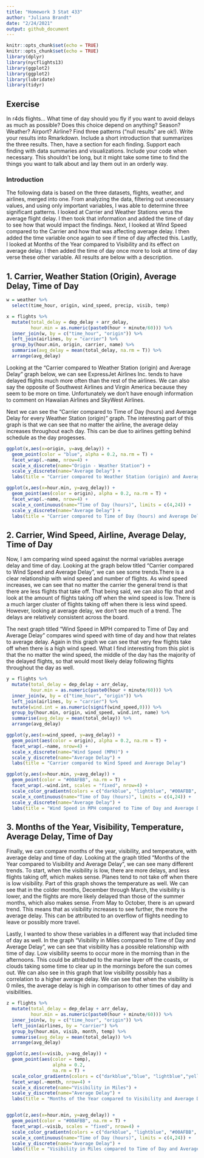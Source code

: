 ```yaml
---
title: "Homework 3 Stat 433"
author: "Juliana Brandt"
date: "2/24/2021"
output: github_document
---
```


```r
knitr::opts_chunk$set(echo = TRUE)
knitr::opts_chunk$set(echo = TRUE)
library(dplyr)
library(nycflights13)
library(ggplot2)
library(ggplot2)
library(lubridate)
library(tidyr)
```

## Exercise
In r4ds flights… What time of day should you fly if you want to avoid delays as much as possible? Does this choice depend on anything? Season? Weather? Airport? Airline? Find three patterns (“null results” are ok!). Write your results into Rmarkdown. Include a short introduction that summarizes the three results. Then, have a section for each finding. Support each finding with data summaries and visualizations. Include your code when necessary. This shouldn’t be long, but it might take some time to find the things you want to talk about and lay them out in an orderly way.

### Introduction

The following data is based on the three datasets, flights, weather, and airlines, merged into one. From analyzing the data, filtering out unecessary values, and using only important variables, I was able to determine three significant patterns. I looked at Carrier and Weather Stations verus the average flight delay. I then took that information and added the time of day to see how that would impact the findings. Next, I looked at Wind Speed compared to the Carrier and how that was affecting average delay. I then added the time variable once again to see if time of day affected this. Lastly, I looked at Months of the Year compared to Visibility and its effect on average delay. I then added the time of day once more to look at time of day verse these other variable. All results are below with a description.


## 1. Carrier, Weather Station (Origin), Average Delay, Time of Day
```r
w = weather %>% 
  select(time_hour, origin, wind_speed, precip, visib, temp)

x = flights %>% 
  mutate(total_delay = dep_delay + arr_delay, 
         hour.min = as.numeric(paste0(hour + minute/60))) %>% 
  inner_join(w, by = c("time_hour", "origin")) %>% 
  left_join(airlines, by = "carrier") %>% 
  group_by(hour.min, origin, carrier, name) %>% 
  summarise(avg_delay = mean(total_delay, na.rm = T)) %>%
  arrange(avg_delay)
```
Looking at the "Carrier compared to Weather Station (origin) and Average Delay" graph below, we can see ExpressJet Airlines Inc. tends to have delayed flights much more often than the rest of the airlines. We can also say the opposite of Southwest Airlines and Virgin America because they seem to be more on time. Unfortunately we don't have enough information to comment on Hawaiian Airlines and SkyWest Airlines.

Next we can see the "Carrier compared to Time of Day (hours) and Average Delay for every Weather Station (origin)" graph. The interesting part of this graph is that we can see that no matter the airline, the average delay increases throughout each day. This can be due to airlines getting behind schedule as the day progesses.
```r

ggplot(x,aes(x=origin, y=avg_delay)) + 
  geom_point(color = "blue", alpha = 0.2, na.rm = T) + 
  facet_wrap(.~name, nrow=4) +
  scale_x_discrete(name="Origin - Weather Station") +
  scale_y_discrete(name="Average Delay") +
  labs(title = "Carrier compared to Weather Station (origin) and Average Delay")

ggplot(x,aes(x=hour.min, y=avg_delay)) + 
  geom_point(aes(color = origin), alpha = 0.2, na.rm = T) + 
  facet_wrap(.~name, nrow=4) +
  scale_x_continuous(name="Time of Day (hours)", limits = c(4,24)) +
  scale_y_discrete(name="Average Delay") +
  labs(title = "Carrier compared to Time of Day (hours) and Average Delay for every Weather Station (origin)")
```



## 2. Carrier, Wind Speed, Airline, Average Delay, Time of Day

Now, I am comparing wind speed against the normal variables average delay and time of day. Looking at the graph below titled "Carrier compared to Wind Speed and Average Delay", we can see some trends.There is a clear relationship with wind speed and number of flights. As wind speed increases, we can see that no matter the carrier the general trend is that there are less flights that take off. That being said, we can also flip that and look at the amount of flights taking off when the wind speed is low. There is a much larger cluster of flights taking off when there is less wind speed. However, looking at average delay, we don't see much of a trend. The delays are relatively consistent across the board. 

The next graph titled "Wind Speed in MPH compared to Time of Day and Average Delay" compares wind speed with time of day and how that relates to average delay. Again in this graph we can see that very few flights take off when there is a high wind speed. What I find interesting from this plot is that the no matter the wind speed, the middle of the day has the majority of the delayed flights, so that would most likely delay following flights throughout the day as well.
```r
y = flights %>% 
  mutate(total_delay = dep_delay + arr_delay, 
         hour.min = as.numeric(paste0(hour + minute/60))) %>%
  inner_join(w, by = c("time_hour", "origin")) %>% 
  left_join(airlines, by = "carrier") %>% 
  mutate(wind.int = as.numeric(signif(wind_speed,0))) %>% 
  group_by(hour.min, origin, wind_speed, wind.int, name) %>% 
  summarise(avg_delay = mean(total_delay)) %>%
  arrange(avg_delay)
```

```r
ggplot(y,aes(x=wind_speed, y=avg_delay)) + 
  geom_point(aes(color = origin), alpha = 0.2, na.rm = T) + 
  facet_wrap(.~name, nrow=4) +
  scale_x_discrete(name="Wind Speed (MPH)") +
  scale_y_discrete(name="Average Delay") +
  labs(title = "Carrier compared to Wind Speed and Average Delay")

ggplot(y,aes(x=hour.min, y=avg_delay)) + 
  geom_point(color = "#00AFBB", na.rm = T) + 
  facet_wrap(.~wind.int, scales = "fixed", nrow=4) +
  scale_color_gradientn(colors = c("darkblue", "lightblue", "#00AFBB", "#FFDB6D")) +
  scale_x_continuous(name="Time of Day (hours)", limits = c(4,24)) +
  scale_y_discrete(name="Average Delay") +
  labs(title = "Wind Speed in MPH compared to Time of Day and Average Delay")
```


## 3. Months of the Year, Visibility, Temperature, Average Delay, Time of Day

Finally, we can compare months of the year, visibility, and temperature, with average delay and time of day. Looking at the graph titled "Months of the Year compared to Visibility and Average Delay", we can see many different trends. To start, when the visibility is low, there are more delays, and less flights taking off, which makes sense. Planes tend to not take off when there is low visibility. Part of this graph shows the temperature as well. We can see that in the colder months, December through March, the visibility is lower, and the flights are more likely delayed than those of the summer months, which also makes sense. From May to October, there is an upward trend. This means that as visibility increases to see further, the more the average delay. This can be attributed to an overflow of flights needing to leave or possibly more travel.

Lastly, I wanted to show these variables in a different way that included time of day as well. In the graph "Visibility in Miles compared to Time of Day and Average Delay", we can see that visibility has a possible relationship with time of day. Low visibility seems to occur more in the morning than in the afternoons. This could be attributed to the marine layer off the coasts, or clouds taking some time to clear up in the mornings before the sun comes out. We can also see in this graph that low visibility possibly has a correlation to a higher average delay. We can see that when the visibility is 0 miles, the average delay is high in comparison to other times of day and visibilities.

```r

z = flights %>% 
  mutate(total_delay = dep_delay + arr_delay, 
         hour.min = as.numeric(paste0(hour + minute/60))) %>%
  inner_join(w, by = c("time_hour", "origin")) %>% 
  left_join(airlines, by = "carrier") %>% 
  group_by(hour.min, visib, month, temp) %>% 
  summarise(avg_delay = mean(total_delay)) %>%
  arrange(avg_delay)
```

```r
ggplot(z,aes(x=visib, y=avg_delay)) + 
  geom_point(aes(color = temp), 
                 alpha = 0.2, 
                 na.rm = T) + 
  scale_color_gradientn(colors = c("darkblue","blue", "lightblue","yellow","orange","red")) +
  facet_wrap(.~month, nrow=4) +
  scale_x_discrete(name="Visibility in Miles") +
  scale_y_discrete(name="Average Delay") +
  labs(title = "Months of the Year compared to Visibility and Average Delay")


ggplot(z,aes(x=hour.min, y=avg_delay)) + 
  geom_point(color = "#00AFBB", na.rm = T) + 
  facet_wrap(.~visib, scales = "fixed", nrow=4) +
  scale_color_gradientn(colors = c("darkblue", "lightblue", "#00AFBB", "#FFDB6D")) +
  scale_x_continuous(name="Time of Day (hours)", limits = c(4,24)) +
  scale_y_discrete(name="Average Delay") +
  labs(title = "Visibility in Miles compared to Time of Day and Average Delay")

```


